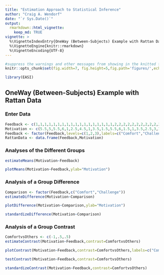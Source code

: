 ```yaml
---
title: "Estimation Approach to Statistical Inference"
author: "Craig A. Wendorf"
date: "`r Sys.Date()`"
output: 
  rmarkdown::html_vignette:
    keep_md: TRUE
vignette: >
  %\VignetteIndexEntry{OneWay (Between-Subjects) Example with Rattan Data}
  %\VignetteEngine{knitr::rmarkdown}
  %\VignetteEncoding{UTF-8}
---
```


```r
#suppress the warnings and other messages from showing in the knitted file.
knitr::opts_chunk$set(fig.width=7, fig.height=5,fig.path='figures/',echo=TRUE,warning=FALSE,message=FALSE)
```

```r
library(EASI)
```

## OneWay (Between-Subjects) Example with Rattan Data

### Enter Data

```r
Feedback <- c(1,1,1,1,1,1,1,1,1,1,1,1,1,1,1,1,1,1,2,2,2,2,2,2,2,2,2,2,2,2,2,2,2,2,2,3,3,3,3,3,3,3,3,3,3,3,3,3,3,3,3,3,3,3)
Motivation <- c(5.5,5,5.5,6,1,2.5,4.5,1,3.5,1.5,5.5,6,1.5,1,3.5,2.5,3,1,2,6,4.5,4.5,6,7,3,7,3.5,5,4.5,5.5,6.5,6,6,7,5.5,6,2.5,4.5,3.5,6,5,6,3.5,4,3,5.5,3,6,3,5,6,6.5,3.5,2)
Feedback <- factor(Feedback,levels=c(1,2,3),labels=c("Comfort","Challenge","Control"))
RattanData <- data.frame(Feedback,Motivation)
```

### Analyses of the Different Groups

```r
estimateMeans(Motivation~Feedback)
```

```r
plotMeans(Motivation~Feedback,ylab="Motivation")
```

### Analysis of a Group Difference

```r
Comparison <- factor(Feedback,c("Comfort","Challenge"))
estimateDifference(Motivation~Comparison)
```

```r
plotDifference(Motivation~Comparison,ylab="Motivation")
```

```r
standardizeDifference(Motivation~Comparison)
```

### Analysis of a Group Contrast

```r
ComfortvsOthers <- c(-1,.5,.5)
estimateContrast(Motivation~Feedback,contrast=ComfortvsOthers)
```

```r
plotContrast(Motivation~Feedback,contrast=ComfortvsOthers,labels=c("Comfort","Others"),ylab="Motivation")
```

```r
testContrast(Motivation~Feedback,contrast=ComfortvsOthers)
```

```r
standardizeContrast(Motivation~Feedback,contrast=ComfortvsOthers)
```
